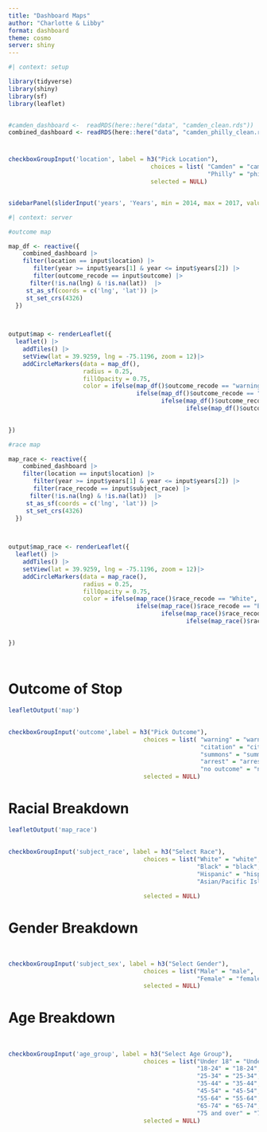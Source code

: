 ```yaml
---
title: "Dashboard Maps"
author: "Charlotte & Libby"
format: dashboard
theme: cosmo
server: shiny
---
```


```r
#| context: setup

library(tidyverse)
library(shiny)
library(sf)
library(leaflet)


#camden_dashboard <-  readRDS(here::here("data", "camden_clean.rds"))
combined_dashboard <- readRDS(here::here("data", "camden_philly_clean.rds"))

```

#  {.sidebar}

```r

checkboxGroupInput('location', label = h3("Pick Location"),
                                        choices = list( "Camden" = "camden",
                                                        "Philly" = "philly"),
                                        selected = NULL)


sidebarPanel(sliderInput('years', 'Years', min = 2014, max = 2017, value = c(2014, 2017), sep = NULL))
```


```r
#| context: server

#outcome map

map_df <- reactive({
    combined_dashboard |> 
    filter(location == input$location) |> 
       filter(year >= input$years[1] & year <= input$years[2]) |> 
       filter(outcome_recode == input$outcome) |> 
      filter(!is.na(lng) & !is.na(lat))  |> 
     st_as_sf(coords = c('lng', 'lat')) |> 
     st_set_crs(4326)
  })
  


output$map <- renderLeaflet({
  leaflet() |> 
    addTiles() |> 
    setView(lat = 39.9259, lng = -75.1196, zoom = 12)|> 
    addCircleMarkers(data = map_df(), 
                     radius = 0.25, 
                     fillOpacity = 0.75,
                     color = ifelse(map_df()$outcome_recode == "warning", "blue",
                                    ifelse(map_df()$outcome_recode == "citation", "orange",
                                           ifelse(map_df()$outcome_recode == "summons", "red",
                                                  ifelse(map_df()$outcome_recode == "arrest", "purple", "gray")))))
  

})

#race map

map_race <- reactive({
    combined_dashboard |> 
    filter(location == input$location) |> 
       filter(year >= input$years[1] & year <= input$years[2]) |> 
       filter(race_recode == input$subject_race) |> 
      filter(!is.na(lng) & !is.na(lat))  |> 
     st_as_sf(coords = c('lng', 'lat')) |> 
     st_set_crs(4326)
  })
  


output$map_race <- renderLeaflet({
  leaflet() |> 
    addTiles() |> 
    setView(lat = 39.9259, lng = -75.1196, zoom = 12)|> 
    addCircleMarkers(data = map_race(), 
                     radius = 0.25, 
                     fillOpacity = 0.75,
                     color = ifelse(map_race()$race_recode == "White", "blue",
                                    ifelse(map_race()$race_recode == "Black", "orange",
                                           ifelse(map_race()$race_recode == "Hispanic", "red",
                                                  ifelse(map_race()$race_recode == "Asian/Pacific Islander", "purple", "gray")))))
  

})




```

# Outcome of Stop

```r
leafletOutput('map')
```

## {.sidebar}
```r
checkboxGroupInput('outcome',label = h3("Pick Outcome"),
                                      choices = list( "warning" = "warning",
                                                      "citation" = "citation",
                                                      "summons" = "summons",
                                                      "arrest" = "arrest",
                                                      "no outcome" = "no outcome"),
                                      selected = NULL)
```

# Racial Breakdown
```r
leafletOutput('map_race')
```

## {.sidebar}
```r
checkboxGroupInput('subject_race', label = h3("Select Race"),
                                      choices = list("White" = "white",
                                                     "Black" = "black",
                                                     "Hispanic" = "hispanic",
                                                     "Asian/Pacific Islander" = "asian/pacific islander"),

                                      selected = NULL)

```

# Gender Breakdown
```r

```

## {.sidebar}
```r
checkboxGroupInput('subject_sex', label = h3("Select Gender"),
                                      choices = list("Male" = "male",
                                                     "Female" = "female"),
                                      selected = NULL)


```

# Age Breakdown
```r

```

## {.sidebar}
```r

checkboxGroupInput('age_group', label = h3("Select Age Group"),
                                      choices = list("Under 18" = "Under 18",
                                                     "18-24" = "18-24",
                                                     "25-34" = "25-34",
                                                     "35-44" = "35-44",
                                                     "45-54" = "45-54",
                                                     "55-64" = "55-64",
                                                     "65-74" = "65-74",
                                                     "75 and over" = "75 and over"),
                                      selected = NULL)

```
